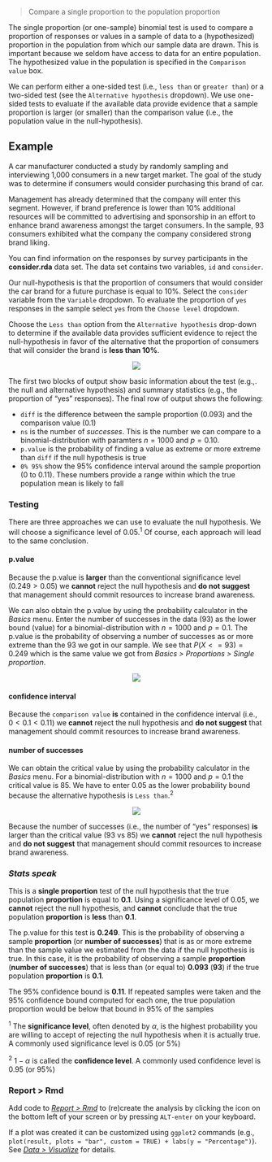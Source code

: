 > Compare a single proportion to the population proportion

The single proportion (or one-sample) binomial test is used to compare a proportion of responses or values in a sample of data to a (hypothesized) proportion in the population from which our sample data are drawn. This is important because we seldom have access to data for an entire population. The hypothesized value in the population is specified in the `Comparison value` box.

We can perform either a one-sided test (i.e., `less than` or `greater than`) or a two-sided test (see the `Alternative hypothesis` dropdown). We use one-sided tests to evaluate if the available data provide evidence that a sample proportion is larger (or smaller) than the comparison value (i.e., the population value in the null-hypothesis).

## Example

A car manufacturer conducted a study by randomly sampling and interviewing 1,000 consumers in a new target market. The goal of the study was to determine if consumers would consider purchasing this brand of car.

Management has already determined that the company will enter this segment. However, if brand preference is lower than 10% additional resources will be committed to advertising and sponsorship in an effort to enhance brand awareness amongst the target consumers. In the sample, 93 consumers exhibited what the company the company considered strong brand liking.

You can find information on the responses by survey participants in the **consider.rda** data set. The data set contains two variables, `id` and `consider`.

Our null-hypothesis is that the proportion of consumers that would consider the car brand for a future purchase is equal to 10%. Select the `consider` variable from the `Variable` dropdown. To evaluate the proportion of `yes` responses in the sample select `yes` from the `Choose level` dropdown.

Choose the `Less than` option from the `Alternative hypothesis` drop-down to determine if the available data provides sufficient evidence to reject the null-hypothesis in favor of the alternative that the proportion of consumers that will consider the brand is **less than 10%**.

<p align="center"><img src="https://radiant-rstats.github.io/docs/basics/figures_basics//single_prop_summary.png"></p>

The first two blocks of output show basic information about the test (e.g.,. the null and alternative hypothesis) and summary statistics (e.g., the proportion of "yes" responses). The final row of output shows the following:

* `diff` is the difference between the sample proportion (0.093) and the comparison value (0.1)
* `ns` is the number of _successes_. This is the number we can compare to a binomial-distribution with paramters $n = 1000$ and $p = 0.10$.
* `p.value` is the probability of finding a value as extreme or more extreme than `diff` if the null hypothesis is true
* `0% 95%` show the 95% confidence interval around the sample proportion (0 to 0.11). These numbers provide a range within which the true population mean is likely to fall

### Testing

There are three approaches we can use to evaluate the null hypothesis. We will choose a significance level of 0.05.<sup>1</sup> Of course, each approach will lead to the same conclusion.

#### p.value

Because the p.value is **larger** than the conventional significance level ($0.249 > 0.05$) we **cannot** reject the null hypothesis and **do not suggest** that management should commit resources to increase brand awareness.

We can also obtain the p.value by using the probability calculator in the _Basics_ menu. Enter the number of successes in the data (93) as the lower bound (value) for a binomial-distribution with $n = 1000$ and $p = 0.1$. The p.value is the probability of observing a number of successes as or more extreme than the 93 we got in our sample. We see that $P(X <= 93) = 0.249$ which is the same value we got from _Basics > Proportions > Single proportion_.

<p align="center"><img src="https://radiant-rstats.github.io/docs/basics/figures_basics//single_prop_prob_calc_v.png"></p>

#### confidence interval

Because the `comparison value` **is** contained in the confidence interval (i.e., $0 < 0.1 < 0.11$) we **cannot** reject the null hypothesis and **do not suggest** that management should commit resources to increase brand awareness.

#### number of successes

We can obtain the critical value by using the probability calculator in the _Basics_ menu. For a binomial-distribution with $n = 1000$ and $p = 0.1$ the critical value is 85. We have to enter 0.05 as the lower probability bound because the alternative hypothesis is `Less than`.<sup>2</sup>

<p align="center"><img src="https://radiant-rstats.github.io/docs/basics/figures_basics//single_prop_prob_calc_p.png"></p>

Because the number of successes (i.e., the number of "yes" responses) **is** larger than the critical value (93 vs 85) we **cannot** reject the null hypothesis and **do not suggest** that management should commit resources to increase brand awareness.

### _Stats speak_

This is a **single proportion** test of the null hypothesis that the true population **proportion** is equal to **0.1**. Using a significance level of 0.05, we **cannot** reject the null hypothesis, and **cannot** conclude that the true population **proportion** is **less** than **0.1**.

The p.value for this test is **0.249**. This is the probability of observing a sample **proportion** (or **number of successes**) that is as or more extreme than the sample value we estimated from the data if the null hypothesis is true. In this case, it is the probability of observing a sample **proportion** (**number of successes**) that is less than (or equal to) **0.093** (**93**) if the true population **proportion** is **0.1**.

The 95% confidence bound is **0.11**. If repeated samples were taken and the 95% confidence bound computed for each one, the true population proportion would be below that bound in 95% of the samples

<sup>1</sup> The **significance level**, often denoted by $\alpha$, is the highest probability you are willing to accept of rejecting the null hypothesis when it is actually true. A commonly used significance level is 0.05 (or 5%)

<sup>2</sup> $1 - \alpha$ is called the **confidence level**. A commonly used confidence level is 0.95 (or 95%)

### Report > Rmd

Add code to <a href="https://radiant-rstats.github.io/docs/data/report.html" target="_blank">_Report > Rmd_</a> to (re)create the analysis by clicking the <i title="report results" class="fa fa-edit"></i> icon on the bottom left of your screen or by pressing `ALT-enter` on your keyboard. 

If a plot was created it can be customized using `ggplot2` commands (e.g., `plot(result, plots = "bar", custom = TRUE) + labs(y = "Percentage")`). See <a href="https://radiant-rstats.github.io/docs/data/visualize.html" target="_blank">_Data > Visualize_</a> for details.


